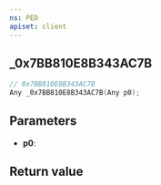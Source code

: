 ```yaml
---
ns: PED
apiset: client
---
```

## _0x7BB810E8B343AC7B

```c
// 0x7BB810E8B343AC7B
Any _0x7BB810E8B343AC7B(Any p0);
```


## Parameters
* **p0**:

## Return value